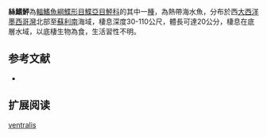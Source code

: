 {{Speciesbox
| name = 絲鰭鮃
| image = Fish4505 - Flickr - NOAA Photo Library.jpg
| image_width = 250px
| image_caption = 
| status = NE
| status_system = IUCN3.1
| genus = Trichopsetta
| species = ventralis
| authority = Goode & Bean, 1885
| synonyms = *''Citharichthys ventralis,Goode & Bean, 1885''
}}

'''絲鰭鮃'''為[[輻鰭魚綱|輻鰭魚綱]][[鰈形目|鰈形目]][[鰈亞目|鰈亞目]][[鮃科|鮃科]]的其中一[[種|種]]，為熱帶海水魚，分布於西[[大西洋|大西洋]][[墨西哥灣|墨西哥灣]]北部至[[蘇利南|蘇利南]]海域，棲息深度30-110公尺，體長可達20公分，棲息在底層水域，以底棲生物為食，生活習性不明。
==参考文献==
*{{FishBase_species|genus=Trichopsetta|species=ventralis|year=2014|month=4}}

== 扩展阅读 ==
{{refbegin}}
{{wikispecies-inline|Trichopsetta ventralis|絲鰭鮃}}
{{refend}}
{{Taxonbar|from=Q2030575}}

[[Category:絲鰭鮃屬|ventralis]]


{{魚類小作品}}